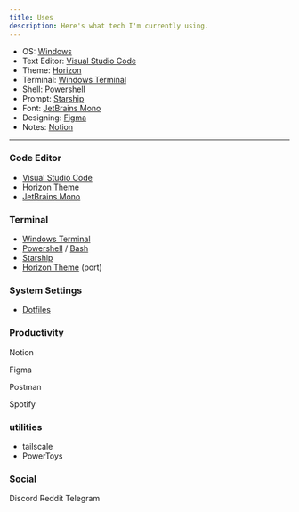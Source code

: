 ```yaml
---
title: Uses
description: Here's what tech I'm currently using.
---
```


- OS: [Windows](https://www.microsoft.com/windows)
- Text Editor: [Visual Studio Code](https://code.visualstudio.com)
- Theme: [Horizon](https://horizontheme.netlify.app)
- Terminal: [Windows Terminal](https://aka.ms/terminal)
- Shell: [Powershell](https://github.com/PowerShell/PowerShell)
- Prompt: [Starship](https://starship.rs)
- Font: [JetBrains Mono](https://www.jetbrains.com/lp/mono)
- Designing: [Figma](https://www.figma.com)
- Notes: [Notion](https://www.notion.so)

---

### Code Editor

- [Visual Studio Code](https://code.visualstudio.com)
- [Horizon Theme](https://horizontheme.netlify.app)
- [JetBrains Mono](https://www.jetbrains.com/lp/mono)

### Terminal

- [Windows Terminal](https://aka.ms/terminal)
- [Powershell](https://github.com/PowerShell/PowerShell) / [Bash](https://www.gnu.org/software/bash)
- [Starship](https://starship.rs)
- [Horizon Theme](https://gist.github.com/maximousblk/00ccf65e8e5bd01f75a85b8c8f9bd0e6) (port)


### System Settings

- [Dotfiles]()

### Productivity

Notion

Figma

Postman

Spotify

### utilities

- tailscale
- PowerToys

### Social

Discord
Reddit
Telegram
